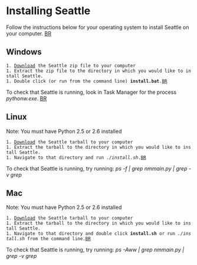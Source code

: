 = Installing Seattle =
Follow the instructions below for your operating system to install Seattle on your computer.
[[BR]]

== Windows ==
 1. [https://seattleclearinghouse.poly.edu/download/flibble/ Download] the Seattle zip file to your computer
 1. Extract the zip file to the directory in which you would like to install Seattle.
 1. Double click (or run from the command line) '''install.bat'''.[[BR]]
 
To check that Seattle is running, look in Task Manager for the process ''pythonw.exe''.
[[BR]]

== Linux ==
Note: You must have Python 2.5 or 2.6 installed
 1. [https://seattleclearinghouse.poly.edu/download/flibble/ Download] the Seattle tarball to your computer
 1. Extract the tarball to the directory in which you would like to install Seattle.
 1. Navigate to that directory and run ''./install.sh''.[[BR]]

To check that Seattle is running, try running: ''ps -f | grep nmmain.py | grep -v grep''

== Mac ==
Note: You must have Python 2.5 or 2.6 installed
 1. [https://seattleclearinghouse.poly.edu/download/flibble/ Download] the Seattle tarball to your computer
 1. Extract the tarball to the directory in which you would like to install Seattle.
 1. Navigate to that directory and double click '''install.sh''' or run ''./install.sh'' from the command line.[[BR]]

To check that Seattle is running, try running: ''ps -Aww | grep nmmain.py | grep -v grep''